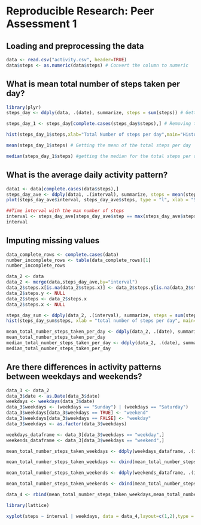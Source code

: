 # Reproducible Research: Peer Assessment 1

## Loading and preprocessing the data

```r
data <- read.csv("activity.csv", header=TRUE)
data$steps <- as.numeric(data$steps) # Convert the column to numeric

```


## What is mean total number of steps taken per day?
```r
library(plyr)
steps_day <- ddply(data, .(date), summarize, steps = sum(steps)) # Getting the total number of steps per day

steps_day_1 <- steps_day[complete.cases(steps_day$steps),] # Removing the NAs from the constructed data frame

hist(steps_day_1$steps,xlab="Total Number of steps per day",main="Histogram of total number of steps per day")

mean(steps_day_1$steps) # Getting the mean of the total steps per day

median(steps_day_1$steps) #getting the median for the total steps per day

```

## What is the average daily activity pattern?
```r
data1 <- data[complete.cases(data$steps),]
steps_day_ave <- ddply(data1, .(interval), summarize, steps = mean(steps))# Getting the total number of steps per day
plot(steps_day_ave$interval, steps_day_ave$steps, type = "l", xlab = "5-minute interval", ylab = "average number of steps taken")

##Time interval with the max number of steps
interval <- steps_day_ave[steps_day_ave$step == max(steps_day_ave$steps),1]
interval
```

## Imputing missing values
```r
data_complete_rows <- complete.cases(data)
number_incomplete_rows <- table(data_complete_rows)[1]
number_incomplete_rows

data_2 <- data
data_2 <- merge(data,steps_day_ave,by="interval")
data_2$steps.x[is.na(data_2$steps.x)] <- data_2$steps.y[is.na(data_2$steps.x)]
data_2$steps.y <- NULL
data_2$steps <- data_2$steps.x
data_2$steps.x <- NULL

steps_day_sum <- ddply(data_2, .(interval), summarize, steps = sum(steps))# Getting the total number of steps per day
hist(steps_day_sum$steps, xlab = "total number of steps per day", main="Total number of steps taken each day")

mean_total_number_steps_taken_per_day <- ddply(data_2, .(date), summarize, steps = mean(steps))#
mean_total_number_steps_taken_per_day
median_total_number_steps_taken_per_day <- ddply(data_2, .(date), summarize, steps = median(steps))#
median_total_number_steps_taken_per_day
```

## Are there differences in activity patterns between weekdays and weekends?

```r
data_3 <- data_2
data_3$date <- as.Date(data_3$date)
weekdays <- weekdays(data_3$date)
data_3$weekdays <- (weekdays == "Sunday") | (weekdays == "Saturday")
data_3$weekdays[data_3$weekdays == TRUE] <- "weekend"
data_3$weekdays[data_3$weekdays == FALSE] <- "weekday"
data_3$weekdays <- as.factor(data_3$weekdays)

weekdays_dataframe <- data_3[data_3$weekdays == "weekday",]
weekends_dataframe <- data_3[data_3$weekdays == "weekend",]

mean_total_number_steps_taken_weekdays <- ddply(weekdays_dataframe, .(interval), summarize, steps = mean(steps))#

mean_total_number_steps_taken_weekdays <- cbind(mean_total_number_steps_taken_weekdays,weekdays="weekday")

mean_total_number_steps_taken_weekends <- ddply(weekends_dataframe, .(interval), summarize, steps = mean(steps))#

mean_total_number_steps_taken_weekends <- cbind(mean_total_number_steps_taken_weekends,weekdays="weekend")

data_4 <- rbind(mean_total_number_steps_taken_weekdays,mean_total_number_steps_taken_weekends)

library(lattice)

xyplot(steps ~ interval | weekdays, data = data_4,layout=c(1,2),type = "l")

```